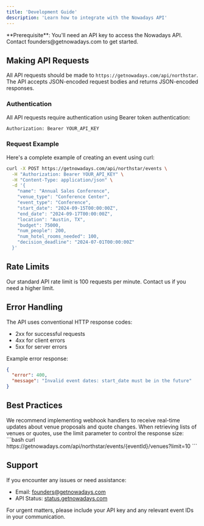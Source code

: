 ```yaml
---
title: 'Development Guide'
description: 'Learn how to integrate with the Nowadays API'
---
```


<Info>
  **Prerequisite**: You'll need an API key to access the Nowadays API. Contact founders@getnowadays.com to get started.
</Info>

## Making API Requests

All API requests should be made to `https://getnowadays.com/api/northstar`. The API accepts JSON-encoded request bodies and returns JSON-encoded responses.

### Authentication

All API requests require authentication using Bearer token authentication:

```bash
Authorization: Bearer YOUR_API_KEY
```

### Request Example

Here's a complete example of creating an event using curl:

```bash
curl -X POST https://getnowadays.com/api/northstar/events \
  -H "Authorization: Bearer YOUR_API_KEY" \
  -H "Content-Type: application/json" \
  -d '{
    "name": "Annual Sales Conference",
    "venue_type": "Conference Center",
    "event_type": "Conference",
    "start_date": "2024-09-15T00:00:00Z",
    "end_date": "2024-09-17T00:00:00Z",
    "location": "Austin, TX",
    "budget": 75000,
    "num_people": 200,
    "num_hotel_rooms_needed": 100,
    "decision_deadline": "2024-07-01T00:00:00Z"
  }'
```

## Rate Limits

<Tip>
  Our standard API rate limit is 100 requests per minute. Contact us if you need a higher limit.
</Tip>

## Error Handling

The API uses conventional HTTP response codes:
- 2xx for successful requests
- 4xx for client errors
- 5xx for server errors

Example error response:
```json
{
  "error": 400,
  "message": "Invalid event dates: start_date must be in the future"
}
```

## Best Practices

<AccordionGroup>
  <Accordion title="Handling Webhooks">
    We recommend implementing webhook handlers to receive real-time updates about venue proposals and quote changes.
  </Accordion>

  <Accordion title="Pagination">
    When retrieving lists of venues or quotes, use the limit parameter to control the response size:
    ```bash
    curl https://getnowadays.com/api/northstar/events/{eventId}/venues?limit=10
    ```
  </Accordion>
</AccordionGroup>

## Support

If you encounter any issues or need assistance:
- Email: founders@getnowadays.com
- API Status: [status.getnowadays.com](https://status.getnowadays.com)

For urgent matters, please include your API key and any relevant event IDs in your communication.
